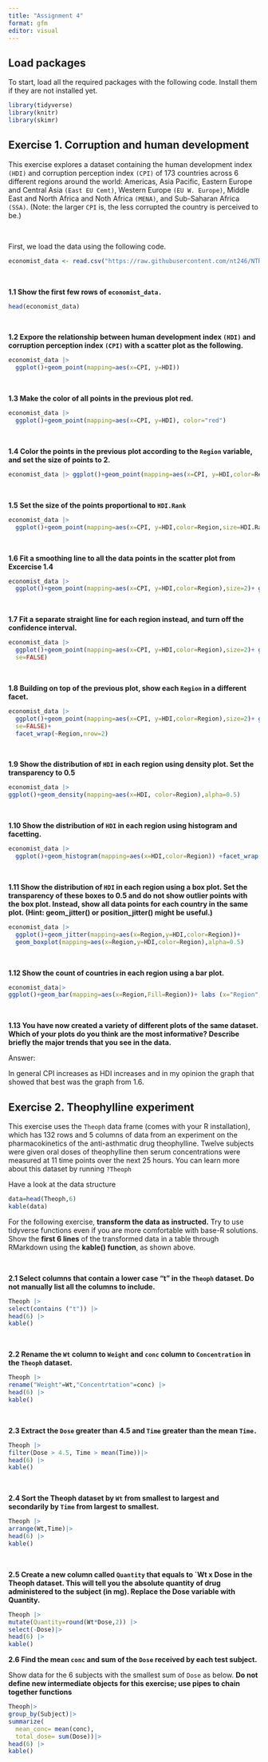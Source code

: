 ```yaml
---
title: "Assignment 4"
format: gfm
editor: visual
---
```


## Load packages

To start, load all the required packages with the following code. Install them if they are not installed yet.

```r
library(tidyverse)
library(knitr)
library(skimr)
```

## Exercise 1. Corruption and human development

This exercise explores a dataset containing the human development index `(HDI)` and corruption perception index `(CPI)` of 173 countries across 6 different regions around the world: Americas, Asia Pacific, Eastern Europe and Central Asia `(East EU Cemt)`, Western Europe `(EU W. Europe)`, Middle East and North Africa and Noth Africa `(MENA)`, and Sub-Saharan Africa `(SSA)`. (Note: the larger `CPI` is, the less corrupted the country is perceived to be.)

<br>

First, we load the data using the following code.

```r
economist_data <- read.csv("https://raw.githubusercontent.com/nt246/NTRES-6100-data-science/master/datasets/EconomistData.csv")
```

<br>

**1.1 Show the first few rows of `economist_data.`**

```r
head(economist_data)
```

<br>

**1.2 Expore the relationship between human development index `(HDI)` and corruption perception index `(CPI)` with a scatter plot as the following.**

```r
economist_data |> 
  ggplot()+geom_point(mapping=aes(x=CPI, y=HDI))
```

<br>

**1.3 Make the color of all points in the previous plot red.**

```r
economist_data |> 
  ggplot()+geom_point(mapping=aes(x=CPI, y=HDI), color="red")
```

<br>

**1.4 Color the points in the previous plot according to the `Region` variable, and set the size of points to 2.**

```r
economist_data |> ggplot()+geom_point(mapping=aes(x=CPI, y=HDI,color=Region),size=2)
```

<br>

**1.5 Set the size of the points proportional to `HDI.Rank`**

```r
economist_data |> 
  ggplot()+geom_point(mapping=aes(x=CPI, y=HDI,color=Region,size=HDI.Rank))
```

<br>

**1.6 Fit a smoothing line to all the data points in the scatter plot from Excercise 1.4**

```r
economist_data |> 
  ggplot()+geom_point(mapping=aes(x=CPI, y=HDI,color=Region),size=2)+ geom_smooth(mapping=aes(x=CPI,y=HDI))
```

<br>

**1.7 Fit a separate straight line for each region instead, and turn off the confidence interval.**

```r
economist_data |> 
  ggplot()+geom_point(mapping=aes(x=CPI, y=HDI,color=Region),size=2)+ geom_smooth(mapping=aes(x=CPI,y=HDI, color=Region),method="lm",
  se=FALSE)
```

<br>

**1.8 Building on top of the previous plot, show each `Region` in a different facet.**

```r
economist_data |> 
  ggplot()+geom_point(mapping=aes(x=CPI, y=HDI,color=Region),size=2)+ geom_smooth(mapping=aes(x=CPI,y=HDI, color=Region,),method="lm", 
  se=FALSE)+
  facet_wrap(~Region,nrow=2)
```

<br>

**1.9 Show the distribution of `HDI` in each region using density plot. Set the transparency to 0.5**

```r
economist_data |>
ggplot()+geom_density(mapping=aes(x=HDI, color=Region),alpha=0.5)
```

<br>

**1.10 Show the distribution of `HDI` in each region using histogram and facetting.**

```r
economist_data |> 
  ggplot()+geom_histogram(mapping=aes(x=HDI,color=Region)) +facet_wrap(~Region,nrow=2)
```

<br>

**1.11 Show the distribution of `HDI` in each region using a box plot. Set the transparency of these boxes to 0.5 and do not show outlier points with the box plot. Instead, show all data points for each country in the same plot. (Hint: geom_jitter() or position_jitter() might be useful.)**

```r
economist_data |> 
  ggplot()+geom_jitter(mapping=aes(x=Region,y=HDI,color=Region))+ 
  geom_boxplot(mapping=aes(x=Region,y=HDI,color=Region),alpha=0.5) 
```

<br>

**1.12 Show the count of countries in each region using a bar plot.**

```r
economist_data|> 
ggplot()+geom_bar(mapping=aes(x=Region,Fill=Region))+ labs (x="Region", y="Number of Countries")
```

<br>

**1.13 You have now created a variety of different plots of the same dataset. Which of your plots do you think are the most informative? Describe briefly the major trends that you see in the data.**

Answer:

In general CPI increases as HDI increases and in my opinion the graph that showed that best was the graph from 1.6.

## Exercise 2. Theophylline experiment

This exercise uses the `Theoph` data frame (comes with your R installation), which has 132 rows and 5 columns of data from an experiment on the pharmacokinetics of the anti-asthmatic drug theophylline. Twelve subjects were given oral doses of theophylline then serum concentrations were measured at 11 time points over the next 25 hours. You can learn more about this dataset by running `?Theoph`

Have a look at the data structure

```r
data=head(Theoph,6)
kable(data)
```

For the following exercise, **transform the data as instructed.** Try to use tidyverse functions even if you are more comfortable with base-R solutions. Show the **first 6 lines** of the transformed data in a table through RMarkdown using the **kable() function**, as shown above.

<br>

**2.1 Select columns that contain a lower case "t" in the `Theoph` dataset. Do not manually list all the columns to include.**

```r
Theoph |> 
select(contains ("t")) |> 
head(6) |> 
kable()
```

<br>

**2.2 Rename the `Wt` column to `Weight` and `conc` column to `Concentration` in the `Theoph` dataset.**

```r
Theoph |> 
rename("Weight"=Wt,"Concentrtation"=conc) |> 
head(6) |> 
kable()
```

<br>

**2.3 Extract the `Dose` greater than 4.5 and `Time` greater than the mean `Time.`**

```r
Theoph |> 
filter(Dose > 4.5, Time > mean(Time))|> 
head(6) |> 
kable() 
```

<br>

**2.4 Sort the Theoph dataset by `Wt` from smallest to largest and secondarily by `Time` from largest to smallest.**

```r
Theoph |> 
arrange(Wt,Time)|> 
head(6) |>
kable()
```

<br>

**2.5 Create a new column called `Quantity` that equals to \`Wt x Dose in the Theoph dataset. This will tell you the absolute quantity of drug administered to the subject (in mg). Replace the Dose variable with Quantity.**

```r
Theoph |> 
mutate(Quantity=round(Wt*Dose,2)) |> 
select(-Dose)|> 
head(6) |>
kable() 
```

**2.6 Find the mean `conc` and sum of the `Dose` received by each test subject.**

Show data for the 6 subjects with the smallest sum of `Dose` as below. **Do not define new intermediate objects for this exercise; use pipes to chain together functions**

```r
Theoph|> 
group_by(Subject)|> 
summarize(
  mean_conc= mean(conc),
  total_dose= sum(Dose))|>
head(6) |>
kable() 
```
